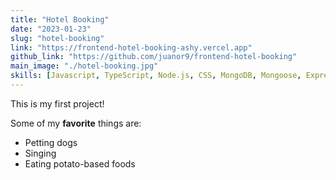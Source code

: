 ---
title: "Hotel Booking"
date: "2023-01-23"
slug: "hotel-booking"
link: "https://frontend-hotel-booking-ashy.vercel.app"
github_link: "https://github.com/juanor9/frontend-hotel-booking"
main_image: "./hotel-booking.jpg"
skills: [Javascript, TypeScript, Node.js, CSS, MongoDB, Mongoose, Express.js, Bcrypt, JSON Web Token, React.js, Redux Toolkit, Cloudinary React, React, GitHub]
---

This is my first project!

Some of my **favorite** things are:

* Petting dogs
* Singing
* Eating potato-based foods